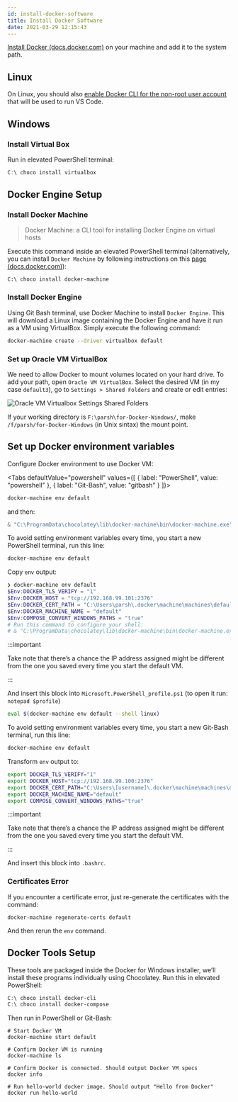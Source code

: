 ```yaml
---
id: install-docker-software
title: Install Docker Software
date: 2021-03-29 12:15:43
---
```



<a href='https://docs.docker.com/get-docker/' class='external'>Install Docker (docs.docker.com)</a> on your machine and add it to the system path.

## Linux

On Linux, you should also <a href='https://docs.docker.com/engine/install/linux-postinstall/' class='external'>enable Docker CLI for the non-root user account</a> that will be used to run VS Code.

## Windows

### Install Virtual Box

Run in elevated PowerShell terminal:

```PowerShell title="PowerShell (as admin)"
C:\ choco install virtualbox
```

## Docker Engine Setup

### Install Docker Machine

> Docker Machine: a CLI tool for installing Docker Engine on virtual hosts

Execute this command inside an elevated PowerShell terminal (alternatively, you can install `Docker Machine` by following instructions on this <a href='https://docs.docker.com/machine/install-machine/' class='external'>page (docs.docker.com)</a>):

```shell title="PowerShell (as admin)"
C:\ choco install docker-machine
```

### Install Docker Engine

Using Git Bash terminal, use Docker Machine to install `Docker Engine`. This will download a Linux image containing the Docker Engine and have it run as a VM using VirtualBox. Simply execute the following command:

```bash title="Git-Bash"
docker-machine create --driver virtualbox default
```

### Set up Oracle VM VirtualBox

We need to allow Docker to mount volumes located on your hard drive. To add your path, open `Oracle VM VirtualBox`. Select the desired VM (in my case `default3`), go to `Settings > Shared Folders` and create or edit entries:

![Oracle VM Virtualbox Settings Shared Folders](oracle-virtualbox-settings-shared-folders.png)

If your working directory is `F:\parsh\for-Docker-Windows/`, make `/f/parsh/for-Docker-Windows` (in Unix sintax) the mount point.

## Set up Docker environment variables

Configure Docker environment to use Docker VM:

<Tabs defaultValue="powershell" values={[
  { label: "PowerShell", value: "powershell" },
  { label: "Git-Bash", value: "gitbash" }
]}>
<TabItem value="powershell">

```powershell title="PowerShell"
docker-machine env default
```

and then:

```powershell title="PowerShell"
& "C:\ProgramData\chocolatey\lib\docker-machine\bin\docker-machine.exe" env default | Invoke-Expression
```

To avoid setting environment variables every time, you start a new PowerShell terminal, run this line:

```powershell title="PowerShell"
docker-machine env default
```

Copy `env` output:

```powershell
❯ docker-machine env default
$Env:DOCKER_TLS_VERIFY = "1"
$Env:DOCKER_HOST = "tcp://192.168.99.101:2376"
$Env:DOCKER_CERT_PATH = "C:\Users\parsh\.docker\machine\machines\default"
$Env:DOCKER_MACHINE_NAME = "default"
$Env:COMPOSE_CONVERT_WINDOWS_PATHS = "true"
# Run this command to configure your shell:
# & "C:\ProgramData\chocolatey\lib\docker-machine\bin\docker-machine.exe" env default | Invoke-Expression
```

:::important

Take note that there’s a chance the IP address assigned might be different from the one you saved every time you start the default VM.

:::

And insert this block into `Microsoft.PowerShell_profile.ps1` (to open it run: `notepad $profile`)

</TabItem>

<TabItem value="gitbash">

```bash title="Git-Bash"
eval $(docker-machine env default --shell linux)
```

To avoid setting environment variables every time, you start a new Git-Bash terminal, run this line:

```bash title="Git-Bash"
docker-machine env default
```

Transform `env` output to:

```bash {2-3}
export DOCKER_TLS_VERIFY="1"
export DOCKER_HOST="tcp://192.168.99.100:2376"
export DOCKER_CERT_PATH="C:\Users\[username]\.docker\machine\machines\default"
export DOCKER_MACHINE_NAME="default"
export COMPOSE_CONVERT_WINDOWS_PATHS="true"
```

:::important

Take note that there’s a chance the IP address assigned might be different from the one you saved every time you start the default VM.

:::

And insert this block into `.bashrc`.

</TabItem>
</Tabs>

### Certificates Error

If you encounter a certificate error, just re-generate the certificates with the command:

```shell
docker-machine regenerate-certs default
```

And then rerun the `env` command.

## Docker Tools Setup

These tools are packaged inside the Docker for Windows installer, we’ll install these programs individually using Chocolatey. Run this in elevated PowerShell:

```powershell title="PowerShell"
C:\ choco install docker-cli
C:\ choco install docker-compose
```

Then run in PowerShell or Git-Bash:

```shell
# Start Docker VM
docker-machine start default

# Confirm Docker VM is running
docker-machine ls

# Confirm Docker is connected. Should output Docker VM specs
docker info

# Run hello-world docker image. Should output "Hello from Docker"
docker run hello-world
```
